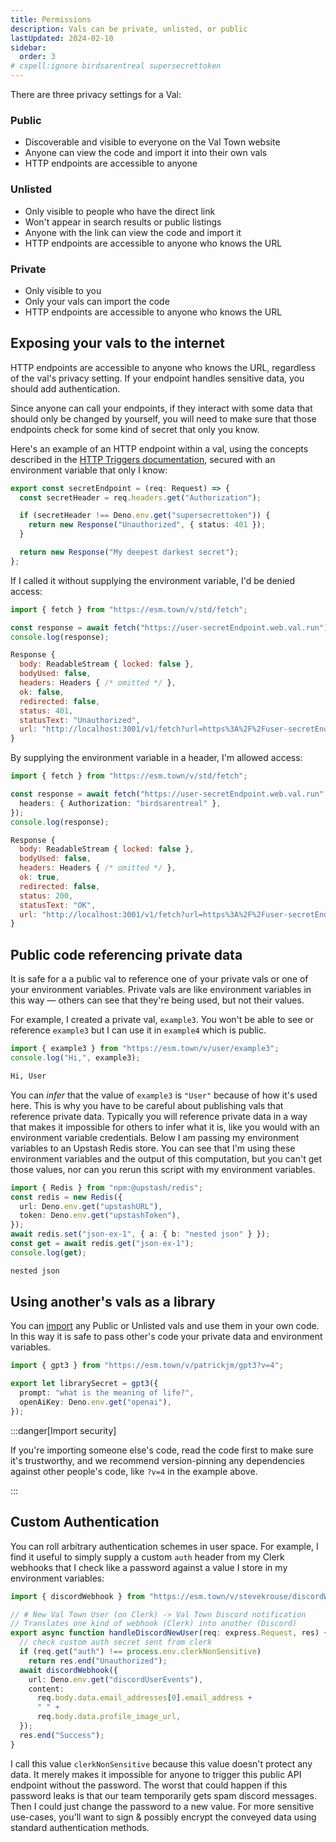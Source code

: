 ```yaml
---
title: Permissions
description: Vals can be private, unlisted, or public
lastUpdated: 2024-02-10
sidebar:
  order: 3
# cspell:ignore birdsarentreal supersecrettoken
---
```


There are three privacy settings for a Val:

### Public
- Discoverable and visible to everyone on the Val Town website
- Anyone can view the code and import it into their own vals
- HTTP endpoints are accessible to anyone

### Unlisted
- Only visible to people who have the direct link
- Won't appear in search results or public listings
- Anyone with the link can view the code and import it
- HTTP endpoints are accessible to anyone who knows the URL

### Private
- Only visible to you
- Only your vals can import the code
- HTTP endpoints are accessible to anyone who knows the URL

## Exposing your vals to the internet

HTTP endpoints are accessible to anyone who knows the URL, regardless of the val's privacy setting. If your endpoint handles sensitive data, you should add authentication.

Since anyone can call your endpoints, if they interact with some data
that should only be changed by yourself, you will need to make sure that those
endpoints check for some kind of secret that only you know.

Here's an example of an HTTP endpoint within a val, using the concepts described in the [HTTP Triggers documentation](../../vals/http), secured with an environment variable that only I know:

```ts title="user/secretEndpoint" val
export const secretEndpoint = (req: Request) => {
  const secretHeader = req.headers.get("Authorization");

  if (secretHeader !== Deno.env.get("supersecrettoken")) {
    return new Response("Unauthorized", { status: 401 });
  }

  return new Response("My deepest darkest secret");
};
```

If I called it without supplying the environment variable, I'd be denied access:

```ts title="Without authentication" val
import { fetch } from "https://esm.town/v/std/fetch";

const response = await fetch("https://user-secretEndpoint.web.val.run");
console.log(response);
```

```js title="Logs"
Response {
  body: ReadableStream { locked: false },
  bodyUsed: false,
  headers: Headers { /* omitted */ },
  ok: false,
  redirected: false,
  status: 401,
  statusText: "Unauthorized",
  url: "http://localhost:3001/v1/fetch?url=https%3A%2F%2Fuser-secretEndpoint.web.val.run"
}
```

By supplying the environment variable in a header, I'm allowed access:

```ts title="With authentication" val
import { fetch } from "https://esm.town/v/std/fetch";

const response = await fetch("https://user-secretEndpoint.web.val.run", {
  headers: { Authorization: "birdsarentreal" },
});
console.log(response);
```

```js title="Logs"
Response {
  body: ReadableStream { locked: false },
  bodyUsed: false,
  headers: Headers { /* omitted */ },
  ok: true,
  redirected: false,
  status: 200,
  statusText: "OK",
  url: "http://localhost:3001/v1/fetch?url=https%3A%2F%2Fuser-secretEndpoint.web.val.run"
}
```


## Public code referencing private data

It is safe for a a public val to reference one of your private vals or one of
your environment variables. Private vals are like environment variables in this
way — others can see that they're being used, but not their values.

For example, I created a private val, `example3`. You won't be able to see or
reference `example3` but I can use it in `example4` which is public.

```ts title="@user/example4"
import { example3 } from "https://esm.town/v/user/example3";
console.log("Hi,", example3);
```

```txt title="Logs"
Hi, User
```

You can _infer_ that the value of `example3` is `"User"` because of
how it's used here. This is why you have to be careful about publishing vals
that reference private data. Typically you will reference private data in a way
that makes it impossible for others to infer what it is, like you would with an
environment variable credentials. Below I am passing my environment variables to an Upstash
Redis store. You can see that I'm using these environment variables and the output of this
computation, but you can't get those values, nor can you rerun this script with
my environment variables.

```ts title="Example" val
import { Redis } from "npm:@upstash/redis";
const redis = new Redis({
  url: Deno.env.get("upstashURL"),
  token: Deno.env.get("upstashToken"),
});
await redis.set("json-ex-1", { a: { b: "nested json" } });
const get = await redis.get("json-ex-1");
console.log(get);
```

```ts title="Output"
nested json
```

## Using another's vals as a library

You can [import](/reference/import) any Public or Unlisted vals and use
them in your own code. In this way
it is safe to pass other's code your private data and environment variables.

```ts title="Example" val
import { gpt3 } from "https://esm.town/v/patrickjm/gpt3?v=4";

export let librarySecret = gpt3({
  prompt: "what is the meaning of life?",
  openAiKey: Deno.env.get("openai"),
});
```

:::danger[Import security]

If you're importing someone else's code, read the code first to make
sure it's trustworthy, and we recommend version-pinning any dependencies
against other people's code, like `?v=4` in the example above.

:::

## Custom Authentication

You can roll arbitrary authentication schemes in user space. For example, I find
it useful to simply supply a custom `auth` header from my Clerk webhooks that I
check like a password against a value I store in my environment variables:

```ts title="Clerk example" val
import { discordWebhook } from "https://esm.town/v/stevekrouse/discordWebhook";

// # New Val Town User (on Clerk) -> Val Town Discord notification
// Translates one kind of webhook (Clerk) into another (Discord)
export async function handleDiscordNewUser(req: express.Request, res) {
  // check custom auth secret sent from clerk
  if (req.get("auth") !== process.env.clerkNonSensitive)
    return res.end("Unauthorized");
  await discordWebhook({
    url: Deno.env.get("discordUserEvents"),
    content:
      req.body.data.email_addresses[0].email_address +
      " " +
      req.body.data.profile_image_url,
  });
  res.end("Success");
}
```

I call this value `clerkNonSensitive` because this value doesn't protect any
data. It merely makes it impossible for anyone to trigger this public API
endpoint without the password. The worst that could happen if this password
leaks is that our team temporarily gets spam discord messages. Then I could just
change the password to a new value. For more sensitive use-cases, you'll want to
sign & possibly encrypt the conveyed data using standard authentication methods.

